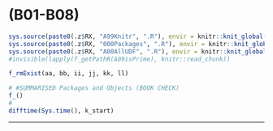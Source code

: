 # (B01-B08) {#b01 .unlisted .unnumbered}

```r
sys.source(paste0(.z$RX, "A99Knitr", ".R"), envir = knitr::knit_global())
sys.source(paste0(.z$RX, "000Packages", ".R"), envir = knitr::knit_global())
sys.source(paste0(.z$RX, "A00AllUDF", ".R"), envir = knitr::knit_global())
#invisible(lapply(f_getPathR(A09isPrime), knitr::read_chunk))
```

<!-- 
## Overview


## Validation {.unlisted .unnumbered .tabset .tabset-fade}
-->

```r
f_rmExist(aa, bb, ii, jj, kk, ll)
```

```r
# #SUMMARISED Packages and Objects (BOOK CHECK)
f_()
#
difftime(Sys.time(), k_start)
```

****
